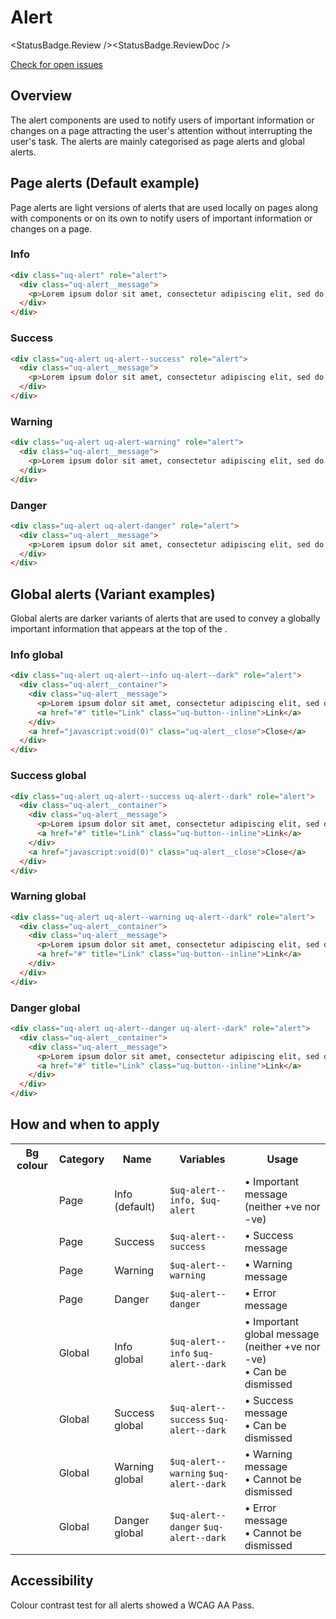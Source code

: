 
# Alert

<StatusBadge.Review /><StatusBadge.ReviewDoc />

<a href="https://github.com/uq-its-ss/design-system/issues" class="uq-button uq-button--text" target="_blank">Check for open issues</a>

## Overview

The alert components are used to notify users of important information or changes on a page attracting the user's attention without interrupting the user's task. The alerts are mainly categorised as page alerts and global alerts.

## Page alerts (Default example)

Page alerts are light versions of alerts that are used locally on pages along with components or on its own to notify users of important information or changes on a page.

### Info

<Canvas withSource="none">
  <Story id="components-alert--alert-info" />
</Canvas>

```html
<div class="uq-alert" role="alert">
  <div class="uq-alert__message">
    <p>Lorem ipsum dolor sit amet, consectetur adipiscing elit, sed do eiusmod tempor incididunt ut labore et dolore magna aliqua.</p>
  </div>
</div>
```

### Success

<Canvas withSource="none">
  <Story id="components-alert--alert-success" />
</Canvas>

```html
<div class="uq-alert uq-alert--success" role="alert">
  <div class="uq-alert__message">
    <p>Lorem ipsum dolor sit amet, consectetur adipiscing elit, sed do eiusmod tempor incididunt ut labore et dolore magna aliqua.</p>
  </div>
</div>
```

### Warning

<Canvas withSource="none">
  <Story id="components-alert--alert-warning" />
</Canvas>

```html
<div class="uq-alert uq-alert-warning" role="alert">
  <div class="uq-alert__message">
    <p>Lorem ipsum dolor sit amet, consectetur adipiscing elit, sed do eiusmod tempor incididunt ut labore et dolore magna aliqua.</p>
  </div>
</div>
```

### Danger
<Canvas withSource="none">
  <Story id="components-alert--alert-danger" />
</Canvas>

```html
<div class="uq-alert uq-alert-danger" role="alert">
  <div class="uq-alert__message">
    <p>Lorem ipsum dolor sit amet, consectetur adipiscing elit, sed do eiusmod tempor incididunt ut labore et dolore magna aliqua.</p>
  </div>
</div>
```

## Global alerts (Variant examples)

Global alerts are darker variants of alerts that are used to convey a globally important information that appears at the top of the .

### Info global

<Canvas withSource="none">
  <Story id="components-alert--info-global" />
</Canvas>

```html
<div class="uq-alert uq-alert--info uq-alert--dark" role="alert">
  <div class="uq-alert__container">
    <div class="uq-alert__message">
      <p>Lorem ipsum dolor sit amet, consectetur adipiscing elit, sed do eiusmod tempor incididunt ut labore et dolore magna aliqua.</p>
      <a href="#" title="Link" class="uq-button--inline">Link</a>
    </div>
    <a href="javascript:void(0)" class="uq-alert__close">Close</a>
  </div>
</div>
```

### Success global

<Canvas withSource="none">
  <Story id="components-alert--success-global" />
</Canvas>

```html
<div class="uq-alert uq-alert--success uq-alert--dark" role="alert">
  <div class="uq-alert__container">
    <div class="uq-alert__message">
      <p>Lorem ipsum dolor sit amet, consectetur adipiscing elit, sed do eiusmod tempor incididunt ut labore et dolore magna aliqua.</p>
      <a href="#" title="Link" class="uq-button--inline">Link</a>
    </div>
    <a href="javascript:void(0)" class="uq-alert__close">Close</a>
  </div>
</div>
```

### Warning global

<Canvas withSource="none">
  <Story id="components-alert--warning-global" />
</Canvas>

```html
<div class="uq-alert uq-alert--warning uq-alert--dark" role="alert">
  <div class="uq-alert__container">
    <div class="uq-alert__message">
      <p>Lorem ipsum dolor sit amet, consectetur adipiscing elit, sed do eiusmod tempor incididunt ut labore et dolore magna aliqua.</p>
      <a href="#" title="Link" class="uq-button--inline">Link</a>
    </div>
  </div>
</div>
```

### Danger global

<Canvas withSource="none">
  <Story id="components-alert--danger-global" />
</Canvas>

```html
<div class="uq-alert uq-alert--danger uq-alert--dark" role="alert">
  <div class="uq-alert__container">
    <div class="uq-alert__message">
      <p>Lorem ipsum dolor sit amet, consectetur adipiscing elit, sed do eiusmod tempor incididunt ut labore et dolore magna aliqua.</p>
      <a href="#" title="Link" class="uq-button--inline">Link</a>
    </div>
  </div>
</div>
```


## How and when to apply

<table className="uqds-table uqds-table--card uqds-table--colour">
  <tbody className="uqds-table__body">
    <tr className="uqds-table__mobile-heading">
      <th className="uqds-table__heading">Bg colour</th>
      <th className="uqds-table__heading">Category</th>
      <th className="uqds-table__heading">Name</th>
      <th className="uqds-table__heading">Variables</th>
      <th className="uqds-table__heading">Usage</th>
    </tr>
    <tr className="uqds-table__row">
      <td className="uqds-table__item"><div className="uqds-colour__palette uqds-colour--info"></div></td>
      <td className="uqds-table__item" data-title="Category:">Page</td>
      <td className="uqds-table__item" data-title="Name:">Info (default)</td>
      <td className="uqds-table__item" data-title="Variable:"><code>$uq-alert--info, $uq-alert</code></td>
      <td className="uqds-table__item" data-title="Usage:">• Important message (neither +ve nor -ve)</td>
    </tr>
    <tr className="uqds-table__row">
      <td className="uqds-table__item"><div className="uqds-colour__palette uqds-colour--success"></div></td>
      <td className="uqds-table__item" data-title="Category:">Page</td>
      <td className="uqds-table__item" data-title="Name:">Success</td>
      <td className="uqds-table__item" data-title="Variable:"><code>$uq-alert--success</code></td>
      <td className="uqds-table__item" data-title="Usage:">• Success message</td>
    </tr>
    <tr className="uqds-table__row">
      <td className="uqds-table__item"><div className="uqds-colour__palette uqds-colour--warning"></div></td>
      <td className="uqds-table__item" data-title="Category:">Page</td>
      <td className="uqds-table__item" data-title="Name:">Warning</td>
      <td className="uqds-table__item" data-title="Variable:"><code>$uq-alert--warning</code></td>
      <td className="uqds-table__item" data-title="Usage:">• Warning message</td>
    </tr>
    <tr className="uqds-table__row">
      <td className="uqds-table__item"><div className="uqds-colour__palette uqds-colour--alert"></div></td>
      <td className="uqds-table__item" data-title="Category:">Page</td>
      <td className="uqds-table__item" data-title="Name:">Danger</td>
      <td className="uqds-table__item" data-title="Variable:"><code>$uq-alert--danger</code></td>
      <td className="uqds-table__item" data-title="Usage:">• Error message</td>
    </tr>
    <tr className="uqds-table__row">
      <td className="uqds-table__item"><div className="uqds-colour__palette uqds-colour--blue"></div></td>
      <td className="uqds-table__item" data-title="Category:">Global</td>
      <td className="uqds-table__item" data-title="Name:">Info global</td>
      <td className="uqds-table__item" data-title="Variable:"><code>$uq-alert--info</code> <code>$uq-alert--dark</code></td>
      <td className="uqds-table__item" data-title="Usage:">• Important global message (neither +ve nor -ve) <br/> • Can be dismissed</td>
    </tr>
    <tr className="uqds-table__row">
      <td className="uqds-table__item"><div className="uqds-colour__palette uqds-green-dark10"></div></td>
      <td className="uqds-table__item" data-title="Category:">Global</td>
      <td className="uqds-table__item" data-title="Name:">Success global</td>
      <td className="uqds-table__item" data-title="Variable:"><code>$uq-alert--success</code> <code>$uq-alert--dark</code></td>
      <td className="uqds-table__item" data-title="Usage:">• Success message <br/> • Can be dismissed</td>
    </tr>
    <tr className="uqds-table__row">
      <td className="uqds-table__item"><div className="uqds-colour__palette uqds-colour--yellow"></div></td>
      <td className="uqds-table__item" data-title="Category:">Global</td>
      <td className="uqds-table__item" data-title="Name:">Warning global</td>
      <td className="uqds-table__item" data-title="Variable:"><code>$uq-alert--warning</code> <code>$uq-alert--dark</code></td>
      <td className="uqds-table__item" data-title="Usage:">• Warning message <br/> • Cannot be dismissed</td>
    </tr>
    <tr className="uqds-table__row">
      <td className="uqds-table__item"><div className="uqds-colour__palette uqds-red-dark20"></div></td>
      <td className="uqds-table__item" data-title="Category:">Global</td>
      <td className="uqds-table__item" data-title="Name:">Danger global</td>
      <td className="uqds-table__item" data-title="Variable:"><code>$uq-alert--danger</code> <code>$uq-alert--dark</code></td>
      <td className="uqds-table__item" data-title="Usage:">• Error message <br/> • Cannot be dismissed</td>
    </tr>
  </tbody>
</table>




## Accessibility

Colour contrast test for all alerts showed a WCAG AA Pass.

